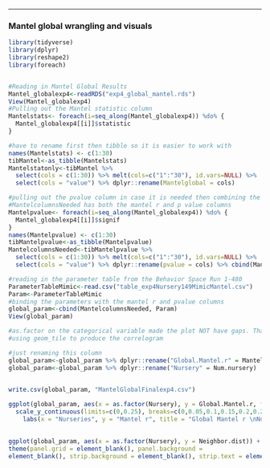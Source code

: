------------------------------------------------------------------------

### Mantel global wrangling and visuals

```r
library(tidyverse)
library(dplyr)
library(reshape2)
library(foreach)


#Reading in Mantel Global Results 
Mantel_globalexp4<-readRDS("exp4_global_mantel.rds")
View(Mantel_globalexp4)
#Pulling out the Mantel statistic column
Mantelstats<- foreach(i=seq_along(Mantel_globalexp4)) %do% {
  Mantel_globalexp4[[i]]$statistic
}

#have to rename first then tibble so it is easier to work with 
names(Mantelstats) <- c(1:30)
tibMantel<-as_tibble(Mantelstats)
Mantelstatonly<-tibMantel %>% 
  select(cols = c(1:30)) %>% melt(cols=c("1":"30"), id.vars=NULL) %>% 
  select(cols = "value") %>% dplyr::rename(Mantelglobal = cols)

#pulling out the pvalue column in case it is needed then combining the mantel r column
#MantelcolumnsNeeded has both the mantel r and p value columns 
Mantelpvalue<- foreach(i=seq_along(Mantel_globalexp4)) %do% {
  Mantel_globalexp4[[i]]$signif
}
names(Mantelpvalue) <- c(1:30)
tibMantelpvalue<-as_tibble(Mantelpvalue)
MantelcolumnsNeeded<-tibMantelpvalue %>% 
  select(cols = c(1:30)) %>% melt(cols=c("1":"30"), id.vars=NULL) %>% 
  select(cols = "value") %>% dplyr::rename(pvalue = cols) %>% cbind(Mantelstatonly)

```

```r
#reading in the parameter table from the Behavior Space Run 1-480
ParameterTableMimic<-read.csv("table_exp4Nursery149MimicMantel.csv")
Param<-ParameterTableMimic 
#binding the parameters with the mantel r and pvalue columns
global_param<-cbind(MantelcolumnsNeeded, Param)
View(global_param)

```

```r
#as.factor on the categorical variable made the plot NOT have gaps. That makes sense
#using geom_tile to produce the correlogram

#just renaming this column 
global_param<-global_param %>% dplyr::rename("Global.Mantel.r" = Mantelglobal)
global_param<-global_param %>% dplyr::rename("Nursery" = Num.nursery)

 
write.csv(global_param, "MantelGlobalFinalexp4.csv")

ggplot(global_param, aes(x = as.factor(Nursery), y = Global.Mantel.r, fill= Global.Mantel.r)) + 
  scale_y_continuous(limits=c(0,0.25), breaks=c(0,0.05,0.1,0.15,0.2,0.25)) + geom_point(pch=21) + scale_fill_gradient(limits=c(0,0.25), breaks=c(0,0.05,0.1,0.15,0.2,0.25), low = "cyan", high = "salmon") +
    labs(x = "Nurseries", y = "Mantel r", title = "Global Mantel r \nNurseries 1,4,9") + theme(axis.title.x=element_text(size=13), axis.title.y=element_text(size=13), axis.text = element_text(size=12), legend.text = element_text(size = 12), legend.title = element_text(size = 13), axis.ticks = element_blank()) + theme_bw()
    

ggplot(global_param, aes(x = as.factor(Nursery), y = Neighbor.dist)) + scale_fill_steps(low = "cyan", high = "salmon", limits=c(0,0.4), breaks=c(0,0.05,0.10,0.15,0.20,0.25)) + geom_tile(aes(fill=Global.Mantel.r)) +  geom_point(aes(size = pvalue < 0.05)) + scale_y_continuous(limits = c(0,4), breaks = c(1,3)) +
theme(panel.grid = element_blank(), panel.background =
element_blank(), strip.background = element_blank(), strip.text = element_text(size = 12), strip.text.y.right = element_text(vjust= -1)) + labs(x = "Nursery", y = "Neighbor distance", title = "Global Mantel r", subtitle = "Nurseries 1,4,9") + theme(plot.title=element_text(hjust=0), axis.title.x=element_text(size=13, vjust= -1), axis.title.y=element_text(size=13), axis.text = element_text(size=12), axis.text.y = element_text(margin = margin(r = -4)), legend.text = element_text(size = 12), legend.title = element_text(size = 13, vjust=4), axis.ticks = element_blank()) + scale_size_manual(values = c("FALSE" = 0, "TRUE" = 3), name = "p-value < 0.05") + theme(legend.box.spacing = unit(2, "cm"), legend.spacing = unit(1, "cm"))
```



